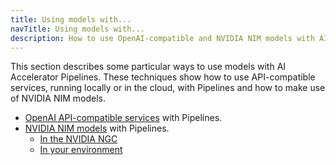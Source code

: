 ```yaml
---
title: Using models with...
navTitle: Using models with...
description: How to use OpenAI-compatible and NVIDIA NIM models with AI Accelerator Pipelines.
---
```


This section describes some particular ways to use models with AI Accelerator Pipelines.
These techniques show how to use API-compatible services, running locally or in the cloud, with Pipelines and how to make use of NVIDIA NIM models.

* [OpenAI API-compatible services](openai-api-compatibility) with Pipelines.
* [NVIDIA NIM models](using-nvidia-nim) with Pipelines.
  * [In the NVIDIA NGC](using-nvidia-nim/using-nim-in-nvidia-ngc)
  * [In your environment](using-nvidia-nim/using-nim-in-your-environment)
